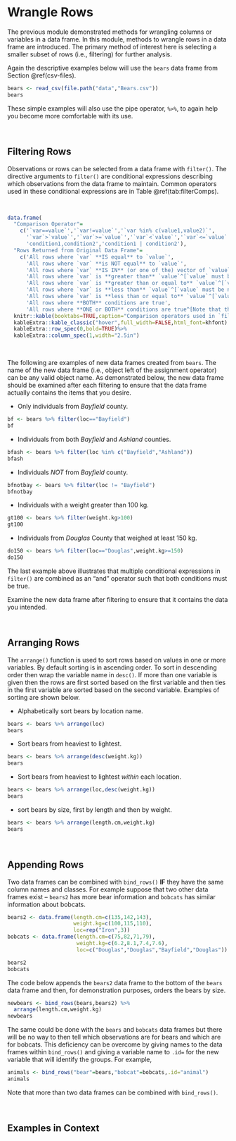 # Wrangle Rows
The previous module demonstrated methods for wrangling columns or variables in a data frame. In this module, methods to wrangle rows in a data frame are introduced. The primary method of interest here is selecting a smaller subset of rows (i.e., filtering) for further analysis.

Again the descriptive examples below will use the `bears` data frame from Section \@ref(csv-files).

```r
bears <- read_csv(file.path("data","Bears.csv"))
bears
```

These simple examples will also use the pipe operator, `%>%`, to again help you become more comfortable with its use.

&nbsp;


## Filtering Rows
Observations or rows can be selected from a data frame with `filter()`. The directive arguments to `filter()` are conditional expressions describing which observations from the data frame to maintain. Common operators used in these conditional expressions are in Table \@ref(tab:filterComps).

&nbsp;

```r
data.frame(
  "Comparison Operator"=
    c('`var==value`','`var!=value`','`var %in% c(value1,value2)`',
      '`var`>`value`','`var`>=`value`','`var`<`value`','`var`<=`value`',
      'condition1,condition2','condition1 | condition2'),
  "Rows Returned from Original Data Frame"=
    c('All rows where `var` **IS equal** to `value`',
      'All rows where `var` **is NOT equal** to `value`',
      'All rows where `var` **IS IN** (or one of the) vector of `value`s^[`value` should be a character, factor, or integer.]',
      'All rows where `var` is **greater than** `value`^[`value` must be numeric.]',
      'All rows where `var` is **greater than or equal to** `value`^[`value` must be numeric.]',
      'All rows where `var` is **less than** `value`^[`value` must be numeric.]',
      'All rows where `var` is **less than or equal to** `value`^[`value` must be numeric.]',
      'All rows where **BOTH** conditions are true',
      'All rows where **ONE or BOTH** conditions are true^[Note that this "or" operator is a "vertical line"" which is typed with the shift-backslash key.]'),check.names=FALSE) %>%
  knitr::kable(booktabs=TRUE,caption="Comparison operators used in `filterD()` and their results. Note that `var` generically represents a variable in the original data frame and `value` is a generic value or level. Both `var` and `val` would be replaced with specific items (see examples in main text).") %>%
  kableExtra::kable_classic("hover",full_width=FALSE,html_font=khfont) %>%
  kableExtra::row_spec(0,bold=TRUE)%>%
  kableExtra::column_spec(1,width="2.5in")
```

&nbsp;

The following are examples of new data frames created from `bears`. The name of the new data frame (i.e., object left of the assignment operator) can be any valid object name. As demonstrated below, the new data frame should be examined after each filtering to ensure that the data frame actually contains the items that you desire.

* Only individuals from *Bayfield* county.

```r
bf <- bears %>% filter(loc=="Bayfield")
bf
```

* Individuals from both *Bayfield* and *Ashland* counties.

```r
bfash <- bears %>% filter(loc %in% c("Bayfield","Ashland"))
bfash
```

* Individuals *NOT* from *Bayfield* county.

```r
bfnotbay <- bears %>% filter(loc != "Bayfield")
bfnotbay
```

* Individuals with a weight greater than 100 kg.

```r
gt100 <- bears %>% filter(weight.kg>100)
gt100
```

* Individuals from *Douglas* County that weighed at least 150 kg.

```r
do150 <- bears %>% filter(loc=="Douglas",weight.kg>=150)
do150
```

The last example above illustrates that multiple conditional expressions in `filter()` are combined as an "and" operator such that both conditions must be true.

::: {.tip data-latex=''}
Examine the new data frame after filtering to ensure that it contains the data you intended.
:::

&nbsp;

## Arranging Rows
The `arrange()` function is used to sort rows based on values in one or more variables. By default sorting is in ascending order. To sort in descending order then wrap the variable name in `desc()`. If more than one variable is given then the rows are first sorted based on the first variable and then ties in the first variable are sorted based on the second variable. Examples of sorting are shown below.

* Alphabetically sort bears by location name.

```r
bears <- bears %>% arrange(loc)
bears
```

* Sort bears from heaviest to lightest.

```r
bears <- bears %>% arrange(desc(weight.kg))
bears
```

* Sort bears from heaviest to lightest *within* each location.

```r
bears <- bears %>% arrange(loc,desc(weight.kg))
bears
```

* sort bears by size, first by length and then by weight.

```r
bears <- bears %>% arrange(length.cm,weight.kg)
bears
```

&nbsp;

## Appending Rows
Two data frames can be combined with `bind_rows()` **IF** they have the same column names and classes. For example suppose that two other data frames exist -- `bears2` has more bear information and `bobcats` has similar information about bobcats.

```r
bears2 <- data.frame(length.cm=c(135,142,143),
                     weight.kg=c(100,115,110),
                     loc=rep("Iron",3))
bobcats <- data.frame(length.cm=c(75,82,71,79),
                      weight.kg=c(6.2,8.1,7.4,7.6),
                      loc=c("Douglas","Douglas","Bayfield","Douglas"))
```
```r
bears2
bobcats
```

The code below appends the `bears2` data frame to the bottom of the `bears` data frame and then, for demonstration purposes, orders the bears by size.

```r
newbears <- bind_rows(bears,bears2) %>%
  arrange(length.cm,weight.kg)
newbears
```

The same could be done with the `bears` and `bobcats` data frames but there will be no way to then tell which observations are for bears and which are for bobcats. This deficiency can be overcome by giving names to the data frames within `bind_rows()` and giving a variable name to `.id=` for the new variable that will identify the groups. For example,

```r
animals <- bind_rows("bear"=bears,"bobcat"=bobcats,.id="animal")
animals
```

Note that more than two data frames can be combined with `bind_rows()`.

&nbsp;

## Examples in Context
